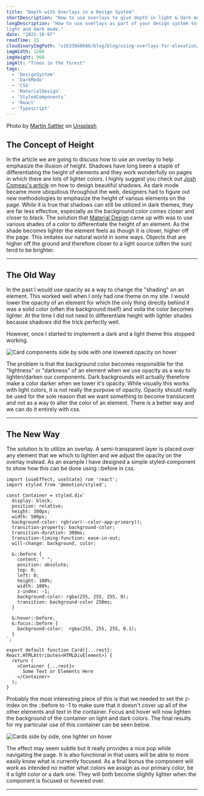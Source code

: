 ```yaml
---
title: "Depth with Overlays in a Design System"
shortDescription: "How to use overlays to give depth in light & dark mode."
longDescription: "How to use overlays as part of your design system to give depth to components in both
light and dark mode."
date: "2021-10-07"
readTime: 15
cloudinaryImgPath: "v1633660686/blog/blog/using-overlays-for-elevation/martin-sattler-8peGuud5cEw-unsplash_lqmq6v.jpg"
imgWidth: 1200
imgHeight: 960
imgAlt: "Trees in the forest"
tags:
  - 'DesignSystem'
  - 'DarkMode'
  - 'CSS'
  - 'MaterialDesign'
  - 'StyledComponents'
  - 'React'
  - 'Typescript'
---
```


Photo by <a href="https://unsplash.com/@martinsattler?utm_source=unsplash&utm_medium=referral&utm_content=creditCopyText">Martin Sattler</a> on <a href="https://unsplash.com/collections/93117482/dark-mode?utm_source=unsplash&utm_medium=referral&utm_content=creditCopyText">Unsplash</a>

## The Concept of Height

In the article we are going to discuss how to use an overlay to help emphasize the illusion of height.
Shadows have long been a staple of differentiating the height of elements and they work wonderfully on
pages in which there are lots of lighter colors. I highly suggest you check out [Josh Comeau's
article](https://www.joshwcomeau.com/css/designing-shadows/) on how to design beautiful shadows. As dark
mode became more ubiquitous throughout the web, designers had to figure out new methodologies to
emphasize the height of various elements on the page. While it is true that shadows can still be utilized
in dark themes, they are far less effective, especially as the background color comes closer and closer
to black. The solution that [Material Design](https://material.io/design/color/dark-theme.html) came up
with was to use various shades of a color to differentiate the height of an element. As the shade becomes
lighter the element feels as though it is closer, higher off the page. This imitates our natural world in
some ways. Objects that are higher off the ground and therefore closer to a light source (often the sun)
tend to be brighter.

---

## The Old Way

In the past I would use opacity as a way to change the "shading" on an element. This worked well when I
only had one theme on my site. I would lower the opacity of an element for which the only thing
directly behind it was a solid color (often the background itself) and voila the color becomes lighter.
At the time I did not need to differentiate height with lighter shades because shadows did the trick
perfectly well.

However, once I started to implement a dark and a light theme this stopped
working.

![Card components side by side with one lowered opacity on hover](v1633673925/blog/blog/using-overlays-for-elevation/opacity-example-1_p8jrrq.png)

The problem is that the background color becomes responsible for the "lightness" or "darkness"
of an element when we use opacity as a way to lighten/darken our components. Dark backgrounds will
actually therefore make a color darker when we lower it's opacity. While visually this works with light
colors, it is not really the purpose of opacity. Opacity should really be used for the sole reason that
we want something to become translucent and not as a way to alter the color of an element. There is a
better way and we can do it entirely with css.

---

## The New Way

The solution is to utilize an overlay. A semi-transparent layer is placed over any element that we which
to lighten and we adjust the opacity on the overlay instead. As an example I have designed a simple
styled-component to show how this can be done using ::before in css.

```tsx
import {useEffect, useState} rom 'react';
import styled from '@emotion/styled';

const Container = styled.div`
  display: block;
  position: relative;
  height: 300px;
  width: 500px;
  background-color: rgb(var(--color-app-primary));
  transition-property: background-color;
  transition-duration: 300ms;
  transition-timing-function: ease-in-out;
  will-change: background, color;

  &::before {
    content: " ";
    position: absolute;
    top: 0;
    left: 0;
    height: 100%;
    width: 100%;
    z-index: -1;
    background-color: rgba(255, 255, 255, 0);
    transition: background-color 250ms;
  }

  &:hover::before,
  &:focus::before {
    background-color:  rgba(255, 255, 255, 0.1);
  }
`;

export default function Card({...rest}: React.HTMLAttributes<HTMLDivElement>) {
  return (
    <Container {...rest}>
      Some Text or Elements Here
    </Container>
  );
}
```

Probably the most interesting piece of this is that we needed to set the z-index on the ::before to -1 to
make sure that it doesn't cover up all of the other elements and text in the container. Focus and hover
will now lighten the background of the container on light and dark colors. The final results for my
particular use of this container can be seen below.

![Cards side by side, one lighter on
hover](v1633673925/blog/blog/using-overlays-for-elevation/opacity-example-2_scgdqe.png)

The effect may seem subtle but it really provides a nice pop while navigating the page. It is also
functional in that users will be able to more easily know what is currently focused. As a final bonus the
component will work as intended no matter what colors we assign as our primary color, be it a light color
or a dark one. They will both become slightly lighter when the component is focused or hovered over.

---
